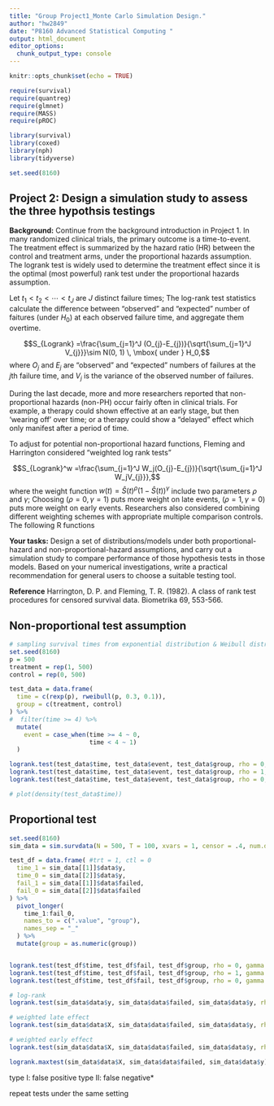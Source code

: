 ```yaml
---
title: "Group Project1_Monte Carlo Simulation Design."
author: "hw2849"
date: "P8160 Advanced Statistical Computing "
output: html_document
editor_options: 
  chunk_output_type: console
---
```


```r
knitr::opts_chunk$set(echo = TRUE)

require(survival)
require(quantreg)
require(glmnet)
require(MASS)
require(pROC)

library(survival)
library(coxed)
library(nph)
library(tidyverse)

set.seed(8160)
```


\begin{description}

\item[Project 2] Design a simulation study to assess the three hypothesis testings]

\end{description}


## Project 2: Design a simulation study to assess the three hypothsis testings 


**Background:** Continue from the background introduction in Project 1. 
In many randomized clinical trials, the primary outcome is a time-to-event. The treatment effect is summarized by the hazard ratio (HR) between the control and treatment arms, under the proportional hazards assumption.  The logrank test is widely used to determine the treatment effect since it is the optimal (most powerful) rank test under the proportional hazards assumption. 

Let $t_1<t_2<\cdots<t_J$ are $J$ distinct failure times; The log-rank test statistics calculate the difference between "observed" and "expected" number of faitures (under $H_0$) at each observed failure time, and aggregate them overtime.

$$S_{Logrank} =\frac{\sum_{j=1}^J (O_{j}-E_{j})}{\sqrt{\sum_{j=1}^J V_{j}}}\sim N(0, 1) \, \mbox{ under } H_0,$$
where $O_j$ and $E_j$ are "observed" and "expected" numbers of failures at the $j$th failure time, and $V_{j}$ is the variance of the observed number of failures.


During the last decade, more and more researchers reported that non-proportional hazards (non-PH) occur fairly often in clinical trials. For example, a therapy could shown effective at an early stage, but then ‘wearing off’ over time; or a therapy could show a "delayed" effect which only manifest after a period of time. 

To adjust for potential non-proportional hazard functions, Fleming and Harrington considered "weighted log rank tests" 

$$S_{Logrank}^w =\frac{\sum_{j=1}^J W_j(O_{j}-E_{j})}{\sqrt{\sum_{j=1}^J W_jV_{j}}},$$
where the weight function  $w(t)=\widehat{S}(t)^\rho (1-\widehat{S}(t))^\gamma$ include two parameters $\rho$ and $\gamma$; Choosing $(\rho=0, \gamma=1)$ puts more weight on late events, $(\rho=1, \gamma=0)$ puts more weight on early events. Researchers also considered combining different weighting schemes with appropriate multiple comparison controls. The following R functions 


**Your tasks:**  Design a set of distributions/models under both proportional-hazard and non-proportional-hazard assumptions, and carry out a simulation study to compare performance of those hypothesis tests in those models. Based on your numerical investigations, write a practical recommendation for general users to choose a suitable testing tool.  


**Reference**
Harrington, D. P. and Fleming, T. R. (1982). A class of rank test procedures for censored survival data. Biometrika 69, 553-566.

## Non-proportional test assumption

```r
# sampling survival times from exponential distribution & Weibull distribution
set.seed(8160)
p = 500
treatment = rep(1, 500)
control = rep(0, 500)

test_data = data.frame(
  time = c(rexp(p), rweibull(p, 0.3, 0.1)),
  group = c(treatment, control)
) %>% 
#  filter(time >= 4) %>% 
  mutate(
    event = case_when(time >= 4 ~ 0, 
                      time < 4 ~ 1)
  )

logrank.test(test_data$time, test_data$event, test_data$group, rho = 0, gamma = 0)
logrank.test(test_data$time, test_data$event, test_data$group, rho = 1, gamma = 0)
logrank.test(test_data$time, test_data$event, test_data$group, rho = 0, gamma = 1)

# plot(density(test_data$time))

```

## Proportional test

```r
set.seed(8160)
sim_data = sim.survdata(N = 500, T = 100, xvars = 1, censor = .4, num.data.frames = 2) # simulating data

test_df = data.frame( #trt = 1, ctl = 0
  time_1 = sim_data[[1]]$data$y,
  time_0 = sim_data[[2]]$data$y,
  fail_1 = sim_data[[1]]$data$failed,
  fail_0 = sim_data[[2]]$data$failed
) %>% 
  pivot_longer(
    time_1:fail_0,
    names_to = c(".value", "group"),
    names_sep = "_"
  ) %>% 
  mutate(group = as.numeric(group))


logrank.test(test_df$time, test_df$fail, test_df$group, rho = 0, gamma = 0)
logrank.test(test_df$time, test_df$fail, test_df$group, rho = 1, gamma = 0)
logrank.test(test_df$time, test_df$fail, test_df$group, rho = 0, gamma = 1)

```


```r
# log-rank
logrank.test(sim_data$data$y, sim_data$data$failed, sim_data$data$y, rho = 0, gamma = 0)

# weighted late effect
logrank.test(sim_data$data$X, sim_data$data$failed, sim_data$data$y, rho = 0, gamma = 1)

# weighted early effect 
logrank.test(sim_data$data$X, sim_data$data$failed, sim_data$data$y, rho = 1, gamma = 0)

logrank.maxtest(sim_data$data$X, sim_data$data$failed, sim_data$data$y)
```


type I: false positive 
type II: false negative*

repeat tests under the same setting 

